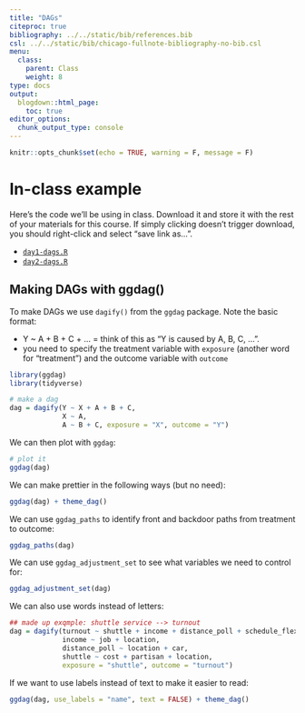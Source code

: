 ```yaml
---
title: "DAGs"
citeproc: true
bibliography: ../../static/bib/references.bib
csl: ../../static/bib/chicago-fullnote-bibliography-no-bib.csl
menu: 
  class:
    parent: Class
    weight: 8
type: docs
output:
  blogdown::html_page:
    toc: true
editor_options: 
  chunk_output_type: console
---
```



```r
knitr::opts_chunk$set(echo = TRUE, warning = F, message = F)
```


# In-class example

Here's the code we'll be using in class. Download it and store it with the rest of your materials for this course. If simply clicking doesn't trigger download, you should right-click and select "save link as...". 

* [<i class="fas fa-file-archive"></i> `day1-dags.R`](/slides/code/day1-dags.R)
* [<i class="fas fa-file-archive"></i> `day2-dags.R`](/slides/code/day2-dags.R)


## Making DAGs with ggdag()


To make DAGs we use `dagify()` from the `ggdag` package. Note the basic format: 

- Y ~ A + B + C + ... = think of this as "Y is caused by A, B, C, ...". 
- you need to specify the treatment variable with `exposure` (another word for "treatment") and the outcome variable with `outcome`


```r
library(ggdag)
library(tidyverse)

# make a dag
dag = dagify(Y ~ X + A + B + C, 
             X ~ A, 
             A ~ B + C, exposure = "X", outcome = "Y")
```


We can then plot with `ggdag`:

```r
# plot it
ggdag(dag)
```


We can make prettier in the following ways (but no need): 

```r
ggdag(dag) + theme_dag()
```


We can use `ggdag_paths` to identify front and backdoor paths from treatment to outcome: 
```r
ggdag_paths(dag)
```


We can use `ggdag_adjustment_set` to see what variables we need to control for: 

```r
ggdag_adjustment_set(dag)
```



We can also use words instead of letters:

```r
## made up exqmple: shuttle service --> turnout
dag = dagify(turnout ~ shuttle + income + distance_poll + schedule_flex, 
             income ~ job + location, 
             distance_poll ~ location + car, 
             shuttle ~ cost + partisan + location, 
             exposure = "shuttle", outcome = "turnout")
```


If we want to use labels instead of text to make it easier to read: 

```r
ggdag(dag, use_labels = "name", text = FALSE) + theme_dag()
```

